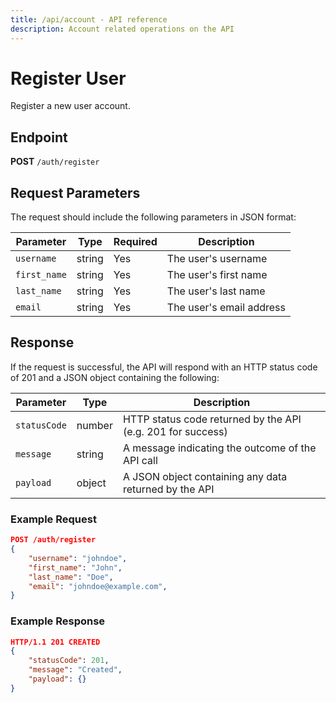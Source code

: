 ```yaml
---
title: /api/account - API reference
description: Account related operations on the API
---
```


# Register User

Register a new user account.

## Endpoint

**POST** `/auth/register`

## Request Parameters
The request should include the following parameters in JSON format:

| Parameter    | Type   | Required | Description                 |
| ------------ | ------ | -------- | --------------------------- |
| `username`   | string | Yes      | The user's username         |
| `first_name` | string | Yes      | The user's first name       |
| `last_name`  | string | Yes      | The user's last name        |
| `email`      | string | Yes      | The user's email address    |

## Response
If the request is successful, the API will respond with an HTTP status code of 201 and a JSON object containing the following:

| Parameter    | Type   | Description                                                 |
| ------------ | ------ | ----------------------------------------------------------- |
| `statusCode` | number | HTTP status code returned by the API (e.g. 201 for success) |
| `message`    | string | A message indicating the outcome of the API call            |
| `payload`    | object | A JSON object containing any data returned by the API       |

### Example Request

```json
POST /auth/register
{
    "username": "johndoe",
    "first_name": "John",
    "last_name": "Doe",
    "email": "johndoe@example.com",
}
```

### Example Response

```json
HTTP/1.1 201 CREATED
{
    "statusCode": 201,
    "message": "Created",
    "payload": {}
}
```
